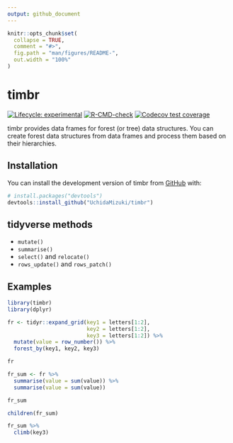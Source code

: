 ```yaml
---
output: github_document
---
```


<!-- README.md is generated from README.Rmd. Please edit that file -->

```r
knitr::opts_chunk$set(
  collapse = TRUE,
  comment = "#>",
  fig.path = "man/figures/README-",
  out.width = "100%"
)
```

# timbr

<!-- badges: start -->
[![Lifecycle: experimental](https://img.shields.io/badge/lifecycle-experimental-orange.svg)](https://lifecycle.r-lib.org/articles/stages.html#experimental)
[![R-CMD-check](https://github.com/UchidaMizuki/timbr/workflows/R-CMD-check/badge.svg)](https://github.com/UchidaMizuki/timbr/actions)
[![Codecov test coverage](https://codecov.io/gh/UchidaMizuki/timbr/branch/main/graph/badge.svg)](https://app.codecov.io/gh/UchidaMizuki/timbr?branch=main)
<!-- badges: end -->

timbr provides data frames for forest (or tree) data structures. 
You can create forest data structures from data frames and process them based on their hierarchies.

## Installation

You can install the development version of timbr from [GitHub](https://github.com/) with:

``` r
# install.packages("devtools")
devtools::install_github("UchidaMizuki/timbr")
```

## tidyverse methods

- `mutate()`
- `summarise()`
- `select()` and `relocate()`
- `rows_update()` and `rows_patch()`

## Examples

```r
library(timbr)
library(dplyr)
```

```r
fr <- tidyr::expand_grid(key1 = letters[1:2],
                         key2 = letters[1:2],
                         key3 = letters[1:2]) %>% 
  mutate(value = row_number()) %>% 
  forest_by(key1, key2, key3)

fr

fr_sum <- fr %>% 
  summarise(value = sum(value)) %>% 
  summarise(value = sum(value))

fr_sum

children(fr_sum)

fr_sum %>% 
  climb(key3)
```
